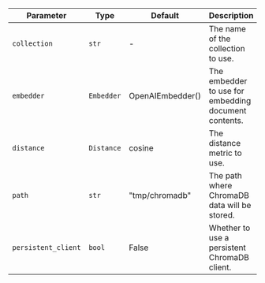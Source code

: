 | Parameter           | Type       | Default          | Description                                          |
| ------------------- | ---------- | ---------------- | ---------------------------------------------------- |
| `collection`        | `str`      | -                | The name of the collection to use.                   |
| `embedder`          | `Embedder` | OpenAIEmbedder() | The embedder to use for embedding document contents. |
| `distance`          | `Distance` | cosine           | The distance metric to use.                          |
| `path`              | `str`      | "tmp/chromadb"   | The path where ChromaDB data will be stored.         |
| `persistent_client` | `bool`     | False            | Whether to use a persistent ChromaDB client.         |
